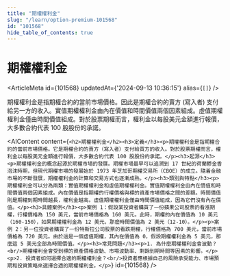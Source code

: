 ```yaml
---
title: "期權權利金"
slug: "/learn/option-premium-101568"
id: "101568"
hide_table_of_contents: true
---
```



# 期權權利金

<ArticleMeta id={101568} updatedAt={'2024-09-13 10:36:15'} alias={`[]`} />
<div className='border-solid border-b border-t-0 my-4 border-[var(--ifm-color-gray-300)]' />

期權權利金是指期權合約的當前市場價格。因此是期權合約的賣方 (寫入者) 支付給另一方的收入。實值期權權利金由內在價值和時間價值兩個因素組成。虛值期權權利金僅由時間價值組成。對於股票期權而言，權利金以每股美元金額進行報價，大多數合約代表 100 股股份的承諾。

<AIContent content={`<h2>期權權利金</h2><h3>定義</h3><p>期權權利金是指期權合約的當前市場價格。它是期權合約的賣方（寫入者）支付給買方的收入。對於股票期權而言，權利金以每股美元金額進行報價，大多數合約代表 100 股股份的承諾。</p><h3>起源</h3><p>期權權利金的概念起源於期權市場的發展。期權市場最早可以追溯到 17 世紀的荷蘭鬱金香泡沫時期，但現代期權市場的發展始於 1973 年芝加哥期權交易所（CBOE）的成立。隨着金融市場的不斷發展，期權權利金的計算和交易方式也逐漸成熟。</p><h3>類別與特點</h3><p>期權權利金可以分為兩類：實值期權權利金和虛值期權權利金。實值期權權利金由內在價值和時間價值兩個因素組成。內在價值是指期權的行權價格與標的資產市場價格之間的差額。時間價值則是期權到期時間越長，權利金越高。虛值期權權利金僅由時間價值組成，因為它們沒有內在價值。</p><h3>具體案例</h3><p>案例 1：假設某投資者購買了一份蘋果公司股票的看漲期權，行權價格為 150 美元，當前市場價格為 160 美元。此時，期權的內在價值為 10 美元（160-150），如果期權權利金為 12 美元，那麼時間價值為 2 美元（12-10）。</p><p>案例 2：另一位投資者購買了一份特斯拉公司股票的看跌期權，行權價格為 700 美元，當前市場價格為 720 美元。由於這是一個虛值期權，其內在價值為 0，假設期權權利金為 5 美元，那麼這 5 美元全部為時間價值。</p><h3>常見問題</h3><p>1. 為什麼期權權利金會波動？<br/>期權權利金會受到標的資產價格波動、市場波動率、剩餘到期時間等因素的影響。</p><p>2. 投資者如何選擇合適的期權權利金？<br/>投資者應根據自己的風險承受能力、市場預期和投資策略來選擇合適的期權權利金。</p>`} id={101568} />
